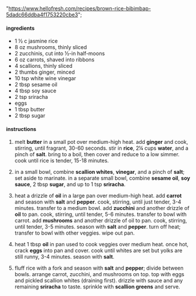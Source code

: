   "https://www.hellofresh.com/recipes/brown-rice-bibimbap-5dadc66ddba4f1753220cbe3";

#### ingredients

- 1 ½ c jasmine rice
- 8 oz mushrooms, thinly sliced
- 2 zucchinis, cut into ½-in half-moons
- 6 oz carrots, shaved into ribbons
- 4 scallions, thinly sliced
- 2 thumbs ginger, minced
- 10 tsp white wine vinegar
- 2 tbsp sesame oil
- 4 tbsp soy sauce
- 2 tsp sriracha
- eggs
- 1 tbsp butter
- 2 tbsp sugar

#### instructions

1. melt **butter** in a small pot over medium-high heat. add **ginger** and cook, stirring, until fragrant, 30-60 seconds. stir in **rice**, 2¼ cups **water**, and a pinch of **salt**. bring to a boil, then cover and reduce to a low simmer. cook until rice is tender, 15-18 minutes.

2. in a small bowl, combine **scallion whites**, **vinegar**, and a pinch of **salt**; set aside to marinate. in a separate small bowl, combine **sesame oil**, **soy sauce**, 2 tbsp **sugar**, and up to 1 tsp **sriracha**.

3. heat a drizzle of **oil** in a large pan over medium-high heat. add **carrot** and season with **salt** and **pepper**. cook, stirring, until just tender, 3-4 minutes. transfer to a medium bowl. add **zucchini** and another drizzle of **oil** to pan. cook, stirring, until tender, 5-6 minutes. transfer to bowl with carrot. add **mushrooms** and another drizzle of oil to pan. cook, stirring, until tender, 3-5 minutes. season with **salt** and **pepper**. turn off heat; transfer to bowl with other veggies. wipe out pan.

4. heat 1 tbsp **oil** in pan used to cook veggies over medium heat. once hot, crack **eggs** into pan and cover. cook until whites are set but yolks are still runny, 3-4 minutes. season with **salt**.

5. fluff rice with a fork and season with **salt** and **pepper**; divide between bowls. arrange carrot, zucchini, and mushrooms on top. top with eggs and pickled scallion whites (draining first). drizzle with sauce and any remaining **sriracha** to taste. sprinkle with **scallion greens** and serve.

